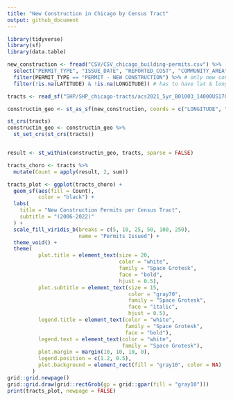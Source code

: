 ```yaml
---
title: "New Construction in Chicago by Census Tract"
output: github_document
---
```

```r
library(tidyverse)
library(sf)
library(data.table)
```

```r
new_construction <- fread("CSV/CSV_chicago_building-permits.csv") %>%  
  select("PERMIT_TYPE", "ISSUE_DATE", "REPORTED_COST", "COMMUNITY_AREA", "XCOORDINATE", "YCOORDINATE", "LATITUDE", "LONGITUDE") %>% # selects relevant columns
  filter(PERMIT_TYPE == "PERMIT - NEW CONSTRUCTION") %>% # only new construction
  filter(!is.na(LATITUDE) & !is.na(LONGITUDE)) # has to have lat & long
```

```r
tracts <- read_sf("SHP/SHP_chicago-tracts/acs2021_5yr_B01003_14000US17031010502.shp", quiet = TRUE)
```

```r
constructin_geo <- st_as_sf(new_construction, coords = c("LONGITUDE", "LATITUDE"))

st_crs(tracts)
constructin_geo <- constructin_geo %>% 
  st_set_crs(st_crs(tracts))


result <- st_within(constructin_geo, tracts, sparse = FALSE)
```

```r
tracts_choro <- tracts %>% 
  mutate(Count = apply(result, 2, sum))

tracts_plot <- ggplot(tracts_choro) +
  geom_sf(aes(fill = Count),
          color = "black") +
  labs(
    title = "New Construction Permits per Census Tract",
    subtitle = "(2006-2022)"
  ) +
  scale_fill_viridis_b(breaks = c(5, 10, 25, 50, 100, 250),
                       name = "Permits Issued") +
  theme_void() +
  theme(
          plot.title = element_text(size = 20, 
                                    color = "white", 
                                    family = "Space Grotesk", 
                                    face = "bold", 
                                    hjust = 0.5),    
          plot.subtitle = element_text(size = 15, 
                                       color = "gray70", 
                                       family = "Space Grotesk", 
                                       face = "italic", 
                                       hjust = 0.5),    
          legend.title = element_text(color = "white", 
                                      family = "Space Grotesk", 
                                      face = "bold"),    
          legend.text = element_text(color = "white", 
                                     family = "Space Grotesk"),    
          plot.margin = margin(10, 10, 10, 0),
          legend.position = c(1.2, 0.5),
          plot.background = element_rect(fill = "gray10", color = NA)
        )
grid::grid.newpage()
grid::grid.draw(grid::rectGrob(gp = grid::gpar(fill = "gray10")))
print(tracts_plot, newpage = FALSE)
```

